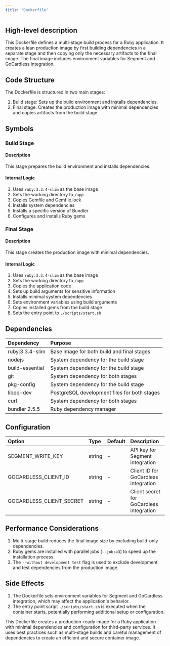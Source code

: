 ```yaml
---
title: "Dockerfile"
---
```


## High-level description
This Dockerfile defines a multi-stage build process for a Ruby application. It creates a lean production image by first building dependencies in a separate stage and then copying only the necessary artifacts to the final image. The final image includes environment variables for Segment and GoCardless integration.

## Code Structure
The Dockerfile is structured in two main stages:
1. Build stage: Sets up the build environment and installs dependencies.
2. Final stage: Creates the production image with minimal dependencies and copies artifacts from the build stage.

## Symbols

### Build Stage
#### Description
This stage prepares the build environment and installs dependencies.

#### Internal Logic
1. Uses `ruby:3.3.4-slim` as the base image
2. Sets the working directory to `/app`
3. Copies Gemfile and Gemfile.lock
4. Installs system dependencies
5. Installs a specific version of Bundler
6. Configures and installs Ruby gems

### Final Stage
#### Description
This stage creates the production image with minimal dependencies.

#### Internal Logic
1. Uses `ruby:3.3.4-slim` as the base image
2. Sets the working directory to `/app`
3. Copies the application code
4. Sets up build arguments for sensitive information
5. Installs minimal system dependencies
6. Sets environment variables using build arguments
7. Copies installed gems from the build stage
8. Sets the entry point to `./scripts/start.sh`

## Dependencies
| Dependency | Purpose |
|:-----------|:--------|
| ruby:3.3.4-slim | Base image for both build and final stages |
| nodejs | System dependency for the build stage |
| build-essential | System dependency for the build stage |
| git | System dependency for both stages |
| pkg-config | System dependency for the build stage |
| libpq-dev | PostgreSQL development files for both stages |
| curl | System dependency for both stages |
| bundler 2.5.5 | Ruby dependency manager |

## Configuration
| Option | Type | Default | Description |
|:-------|:-----|:--------|:------------|
| SEGMENT_WRITE_KEY | string | - | API key for Segment integration |
| GOCARDLESS_CLIENT_ID | string | - | Client ID for GoCardless integration |
| GOCARDLESS_CLIENT_SECRET | string | - | Client secret for GoCardless integration |

## Performance Considerations
1. Multi-stage build reduces the final image size by excluding build-only dependencies.
2. Ruby gems are installed with parallel jobs (`--jobs=3`) to speed up the installation process.
3. The `--without development test` flag is used to exclude development and test dependencies from the production image.

## Side Effects
1. The Dockerfile sets environment variables for Segment and GoCardless integration, which may affect the application's behavior.
2. The entry point script `./scripts/start.sh` is executed when the container starts, potentially performing additional setup or configuration.

This Dockerfile creates a production-ready image for a Ruby application with minimal dependencies and configuration for third-party services. It uses best practices such as multi-stage builds and careful management of dependencies to create an efficient and secure container image.
